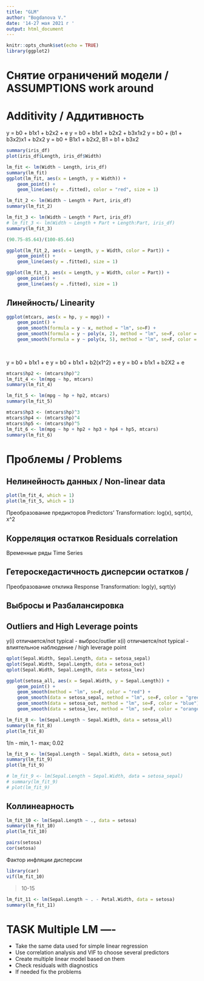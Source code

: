 ```yaml
---
title: "GLM"
author: "Bogdanova V."
date: '14-27 мая 2021 г '
output: html_document
---
```


```r
knitr::opts_chunk$set(echo = TRUE)
library(ggplot2)
```
# Снятие ограничений модели / ASSUMPTIONS work around

# Additivity / Аддитивность
y = b0 + b1x1 + b2x2 + e
y = b0 + b1x1 + b2x2 + b3x1x2
y = b0 + (b1 + b3x2)x1 + b2x2
y = b0 + B1x1 + b2x2, B1 = b1 + b3x2

```r
summary(iris_df)
plot(iris_df$Length, iris_df$Width)
```


```r
lm_fit <- lm(Width ~ Length, iris_df)
summary(lm_fit)
ggplot(lm_fit, aes(x = Length, y = Width)) +
    geom_point() +
    geom_line(aes(y = .fitted), color = "red", size = 1)
```

```r
lm_fit_2 <- lm(Width ~ Length + Part, iris_df)
summary(lm_fit_2)

```

```r
lm_fit_3 <- lm(Width ~ Length * Part, iris_df)
# lm_fit_3 <- lm(Width ~ Length + Part + Length:Part, iris_df)
summary(lm_fit_3)

```
```r
(90.75-85.64)/(100-85.64)
```
```r
ggplot(lm_fit_2, aes(x = Length, y = Width, color = Part)) +
    geom_point() +
    geom_line(aes(y = .fitted), size = 1)

ggplot(lm_fit_3, aes(x = Length, y = Width, color = Part)) +
    geom_point() +
    geom_line(aes(y = .fitted), size = 1)
```

## Линейность/ Linearity

```r
ggplot(mtcars, aes(x = hp, y = mpg)) +
    geom_point() +
    geom_smooth(formula = y ~ x, method = "lm", se=F) +
    geom_smooth(formula = y ~ poly(x, 2), method = "lm", se=F, color = "red") +
    geom_smooth(formula = y ~ poly(x, 5), method = "lm", se=F, color = "green")
    
    
```

y = b0 + b1x1 + e
y = b0 + b1x1 + b2(x1^2) + e
y = b0 + b1x1 + b2Х2 + e

```r
mtcars$hp2 <- (mtcars$hp)^2
lm_fit_4 <- lm(mpg ~ hp, mtcars)
summary(lm_fit_4)
```

```r
lm_fit_5 <- lm(mpg ~ hp + hp2, mtcars)
summary(lm_fit_5)
```

```r
mtcars$hp3 <- (mtcars$hp)^3
mtcars$hp4 <- (mtcars$hp)^4
mtcars$hp5 <- (mtcars$hp)^5
lm_fit_6 <- lm(mpg ~ hp + hp2 + hp3 + hp4 + hp5, mtcars)
summary(lm_fit_6)
```

# Проблемы / Problems

## Нелинейность данных / Non-linear data
```r
plot(lm_fit_4, which = 1)
plot(lm_fit_5, which = 1)
```
Преобразование предикторов Predictors' Transformation: log(x), sqrt(x), x^2

## Корреляция остатков Residuals correlation
Временные ряды Time Series

## Гетероскедастичность дисперсии остатков / 
Преобразование отклика Response Transformation: log(y), sqrt(y)

## Выбросы и Разбалансировка 
## Outliers and High Leverage points
y(i) отличается/not typical - выброс/outlier
x(i) отличается/not typical - влиятельное наблюдение / high leverage point

```r
qplot(Sepal.Width, Sepal.Length, data = setosa_sepal)
qplot(Sepal.Width, Sepal.Length, data = setosa_out)
qplot(Sepal.Width, Sepal.Length, data = setosa_lev)
```


```r
ggplot(setosa_all, aes(x = Sepal.Width, y = Sepal.Length)) +
    geom_point() +
    geom_smooth(method = "lm", se=F, color = "red") +
    geom_smooth(data = setosa_sepal, method = "lm", se=F, color = "green") +
    geom_smooth(data = setosa_out, method = "lm", se=F, color = "blue") +
    geom_smooth(data = setosa_lev, method = "lm", se=F, color = "orange")

```

```r
lm_fit_8 <- lm(Sepal.Length ~ Sepal.Width, data = setosa_all)
summary(lm_fit_8)
plot(lm_fit_8)
```
1/n - min, 1 - max;
0.02
```r
lm_fit_9 <- lm(Sepal.Length ~ Sepal.Width, data = setosa_out)
summary(lm_fit_9)
plot(lm_fit_9)

# lm_fit_9 <- lm(Sepal.Length ~ Sepal.Width, data = setosa_sepal)
# summary(lm_fit_9)
# plot(lm_fit_9)
```

## Коллинеарность

```r
lm_fit_10 <- lm(Sepal.Length ~ ., data = setosa)
summary(lm_fit_10)
plot(lm_fit_10)
```

```r
pairs(setosa)
cor(setosa)
```


Фактор инфляции дисперсии
```r
library(car)
vif(lm_fit_10)
```
>10-15


```r
lm_fit_11 <- lm(Sepal.Length ~ . - Petal.Width, data = setosa)
summary(lm_fit_11)
```

# TASK Multiple LM ----

- Take the same data used for simple linear regression
- Use correlation analysis and VIF to choose several predictors
- Create multiple linear model based on them
- Check residuals with diagnostics
- If needed fix the problems

